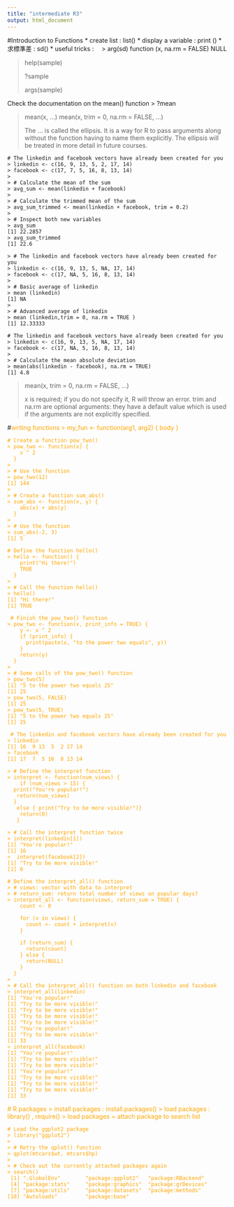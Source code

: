 ```yaml
---
title: "intermediate R3"
output: html_document
---
```

#Introduction to Functions
* create list : list()
* display a variable : print ()
* 求標準差 : sd()
* useful tricks :　
  > arg(sd)
  function (x, na.rm = FALSE)
  NULL

> help(sample)
>
> ?sample
>
> args(sample)

Check the documentation on the mean() function 
> ?mean

>mean(x, ...)
>mean(x, trim = 0, na.rm = FALSE, ...)
>
>The ... is called the ellipsis. It is a way for R to pass arguments along without the function having to name them explicitly. The ellipsis will be treated in more detail in future courses.

```
# The linkedin and facebook vectors have already been created for you
> linkedin <- c(16, 9, 13, 5, 2, 17, 14)
> facebook <- c(17, 7, 5, 16, 8, 13, 14)
> 
> # Calculate the mean of the sum
> avg_sum <- mean(linkedin + facebook)
> 
> # Calculate the trimmed mean of the sum
> avg_sum_trimmed <- mean(linkedin + facebook, trim = 0.2)
> 
> # Inspect both new variables
> avg_sum
[1] 22.2857
> avg_sum_trimmed
[1] 22.6
```
```
> # The linkedin and facebook vectors have already been created for you
> linkedin <- c(16, 9, 13, 5, NA, 17, 14)
> facebook <- c(17, NA, 5, 16, 8, 13, 14)
> 
> # Basic average of linkedin
> mean (linkedin)
[1] NA
> 
> # Advanced average of linkedin
> mean (linkedin,trim = 0, na.rm = TRUE )
[1] 12.33333
```
```
# The linkedin and facebook vectors have already been created for you
> linkedin <- c(16, 9, 13, 5, NA, 17, 14)
> facebook <- c(17, NA, 5, 16, 8, 13, 14)
> 
> # Calculate the mean absolute deviation
> mean(abs(linkedin - facebook), na.rm = TRUE)
[1] 4.8
```
> mean(x, trim = 0, na.rm = FALSE, ...)
>
>x is required; if you do not specify it, R will throw an error. trim and na.rm are optional arguments: they have a default value which is used if the arguments are not explicitly specified.

#<font color="orange">writing functions<font>
> my_fun <- function(arg1, arg2) {
  body
}

```
# Create a function pow_two()
> pow_two <- function(x) {
    x ^ 2
  }
> 
> # Use the function
> pow_two(12)
[1] 144
> 
> # Create a function sum_abs()
> sum_abs <- function(x, y) {
    abs(x) + abs(y)
  }
> 
> # Use the function
> sum_abs(-2, 3)
[1] 5
```
```
# Define the function hello()
> hello <- function() {
    print("Hi there!")
    TRUE
  }
> 
> # Call the function hello()
> hello()
[1] "Hi there!"
[1] TRUE
```
```
 # Finish the pow_two() function
> pow_two <- function(x, print_info = TRUE) {
    y <- x ^ 2
    if (print_info) {
      print(paste(x, "to the power two equals", y))
    }
    return(y)
  }
> 
> # Some calls of the pow_two() function
> pow_two(5)
[1] "5 to the power two equals 25"
[1] 25
> pow_two(5, FALSE)
[1] 25
> pow_two(5, TRUE)
[1] "5 to the power two equals 25"
[1] 25
```
```
 # The linkedin and facebook vectors have already been created for you
> linkedin
[1] 16  9 13  5  2 17 14
> facebook
[1] 17  7  5 16  8 13 14
 
> # Define the interpret function
> interpret <- function(num_views) {
    if (num_views > 15) {
  print("You're popular!")
   return(num_views)
  }
   else { print("Try to be more visible!")}
    return(0)
   }

> # Call the interpret function twice
> interpret(linkedin[1])
[1] "You're popular!"
[1] 16
>  interpret(facebook[2])
[1] "Try to be more visible!"
[1] 0
```
```
# Define the interpret_all() function
> # views: vector with data to interpret
> # return_sum: return total number of views on popular days?
> interpret_all <- function(views, return_sum = TRUE) {
    count <- 0
  
    for (v in views) {
      count <- count + interpret(v)
    }
  
    if (return_sum) {
      return(count)
    } else {
      return(NULL)
    }
  }
> 
> # Call the interpret_all() function on both linkedin and facebook
> interpret_all(linkedin)
[1] "You're popular!"
[1] "Try to be more visible!"
[1] "Try to be more visible!"
[1] "Try to be more visible!"
[1] "Try to be more visible!"
[1] "You're popular!"
[1] "Try to be more visible!"
[1] 33
> interpret_all(facebook)
[1] "You're popular!"
[1] "Try to be more visible!"
[1] "Try to be more visible!"
[1] "You're popular!"
[1] "Try to be more visible!"
[1] "Try to be more visible!"
[1] "Try to be more visible!"
[1] 33
```
#<font color="orange"> R packages <font>
> install packages : install.packages()
> load packages : library() , require()
> load packages = attach package to search list

```
# Load the ggplot2 package
> library("ggplot2")
> 
> # Retry the qplot() function
> qplot(mtcars$wt, mtcars$hp)
> 
> # Check out the currently attached packages again
> search()
 [1] ".GlobalEnv"        "package:ggplot2"   "package:RBackend" 
 [4] "package:stats"     "package:graphics"  "package:grDevices"
 [7] "package:utils"     "package:datasets"  "package:methods"  
[10] "Autoloads"         "package:base"
```